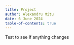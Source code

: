 ```yaml
---
title: Project
author: Alexandru Mitu
date: 6 June 2024
table-of-contents: true 
---
```


Test to see if anything changes

